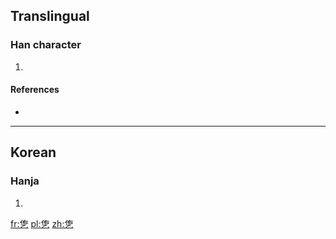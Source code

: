 ==Translingual==

===Han character===
{{Han char|rn=5|rad=乙|as=07|sn=8|four=24717|canj=ORN|ids=⿱佑乙}}

# {{defn|Han|sort=乙07}}

====References====
* {{Han ref|kx=0084.201|dkj=|dj=|hdz=|uh=341B|ud=13339|bh=|bd=}}

----

==Korean==

===Hanja===
{{ko-hanja|hangeul=울|rv=ul|mr=ul|y=wul}}

# {{defn|lang=ko|sort=乙07}}

[[fr:㐛]]
[[pl:㐛]]
[[zh:㐛]]